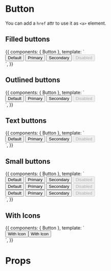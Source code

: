 

<Meta title="Components|Buttons" component={Button} />

# Button

You can add a `href` attr to use it as `<a>` element.

## Filled buttons

<Preview>
  <Story name="Filled" parameters={{ decorators: [withKnobs,withA11y] }} inline={true}>
    {{
      components: { Button },
      template: `
        <div class="row-items">
          <Button>Default</Button>
          <Button color="primary">Primary</Button>
          <Button color="secondary">Secondary</Button>
          <Button disabled>Disabled</Button>
        </div>
      `,
    }}
  </Story>
</Preview>

## Outlined buttons

<Preview>
  <Story name="Outlined" parameters={{ decorators: [withKnobs,withA11y] }} inline={true}>
    {{
      components: { Button },
      template: `
        <div class="row-items">
          <Button variant="outlined">Default</Button>
          <Button color="primary" variant="outlined">
            Primary
          </Button>
          <Button color="secondary" variant="outlined">
            Secondary
          </Button>
          <Button disabled variant="outlined">
            Disabled
          </Button>
        </div>
      `,
    }}
  </Story>
</Preview>

## Text buttons

<Preview>
  <Story name="Text" parameters={{ decorators: [withKnobs,withA11y] }} inline={true}>
    {{
      components: { Button },
      template: `
        <div class="row-items">
          <Button variant="text">Default</Button>
          <Button color="primary" variant="text">
            Primary
          </Button>
          <Button color="secondary" variant="text">
            Secondary
          </Button>
          <Button disabled variant="text">
            Disabled
          </Button>
        </div>
      `,
    }}
  </Story>
</Preview>

## Small buttons

<Preview>
  <Story name="Small" parameters={{ decorators: [withKnobs,withA11y] }} inline={true}>
    {{
      components: { Button },
      template: `
        <div>
          <div class="row-items">
            <Button size="small">Default</Button>
            <Button color="primary" size="small">Primary</Button>
            <Button color="secondary" size="small">Secondary</Button>
            <Button size="small" disabled>Disabled</Button>
          </div>
          <div class="row-items">
            <Button variant="outlined" size="small">Default</Button>
            <Button variant="outlined" color="primary" size="small">Primary</Button>
            <Button variant="outlined" color="secondary" size="small">Secondary</Button>
            <Button variant="outlined" size="small" disabled>Disabled</Button>
          </div>
          <div class="row-items">
            <Button variant="text" size="small">Default</Button>
            <Button variant="text" color="primary" size="small">Primary</Button>
            <Button variant="text" color="secondary" size="small">Secondary</Button>
            <Button variant="text" size="small" disabled>Disabled</Button>
          </div>
        </div>
      `,
    }}
  </Story>
</Preview>

## With Icons

<Preview>
  <Story name="With Icons" parameters={{ decorators: [withKnobs,withA11y] }} inline={true}>
    {{
      components: { Button },
      template: `
        <div class="row-items" style="display: flex">
          <Button variant="outlined">
            <template v-slot:startIcon>←</template>
            With Icon
          </Button>
          <Button variant="outlined">
            <template v-slot:endIcon>→</template>
            With Icon
          </Button>
        </div>
      `,
    }}
  </Story>
</Preview>

# Props

<Props of={Button} />
